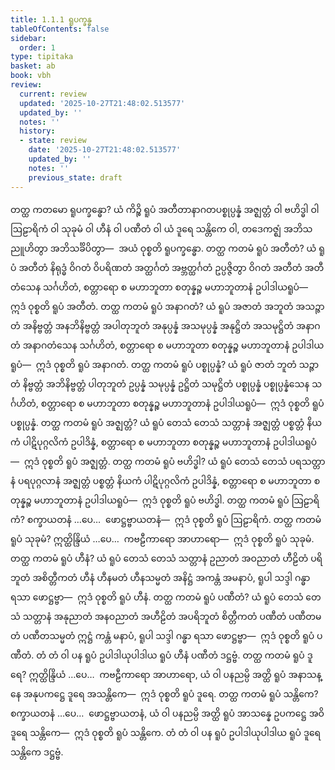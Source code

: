 ```yaml
---
title: 1.1.1 ရူပက္ခန္ဓ
tableOfContents: false
sidebar:
  order: 1
type: tipitaka
basket: ab
book: vbh
review:
  current: review
  updated: '2025-10-27T21:48:02.513577'
  updated_by: ''
  notes: ''
  history:
  - state: review
    date: '2025-10-27T21:48:02.513577'
    updated_by: ''
    notes: ''
    previous_state: draft
---
```



<ReviewStatus review={frontmatter.review} showDetails={true} />

<HypothesisAnnotation frontmatter={frontmatter} />

<DynamicBreadcrumb />

<Division number="2" book="vbh" e="ch" v="30" p="1">

<Paragraph number="3" book="vbh">
တတ္ထ ကတမော ရူပက္ခန္ဓော? ယံ ကိဉ္စိ ရူပံ အတီတာနာဂတပစ္စုပ္ပန္နံ အဇ္ဈတ္တံ ဝါ ဗဟိဒ္ဓါ ဝါ ဩဠာရိကံ ဝါ သုခုမံ ဝါ ဟီနံ ဝါ ပဏီတံ ဝါ ယံ ဒူရေ သန္တိကေ ဝါ, တဒေကဇ္ဈံ အဘိသညူဟိတွာ အဘိသင်္ခိပိတွာ—  အယံ ဝုစ္စတိ ရူပက္ခန္ဓော.
</Paragraph>

</Division>
<Division number="3" book="vbh" e="ch" v="30" p="1">

<Paragraph number="4" book="vbh">
တတ္ထ ကတမံ ရူပံ အတီတံ? ယံ ရူပံ အတီတံ နိရုဒ္ဓံ ဝိဂတံ ဝိပရိဏတံ အတ္ထင်္ဂတံ အဗ္ဘတ္ထင်္ဂတံ ဥပ္ပဇ္ဇိတွာ ဝိဂတံ အတီတံ အတီတံသေန သင်္ဂဟိတံ, စတ္တာရော စ မဟာဘူတာ စတုန္နဉ္စ မဟာဘူတာနံ ဥပါဒါယရူပံ—  ဣဒံ ဝုစ္စတိ ရူပံ အတီတံ.
</Paragraph>

<Paragraph number="5" book="vbh">
တတ္ထ ကတမံ ရူပံ အနာဂတံ? ယံ ရူပံ အဇာတံ အဘူတံ အသဉ္ဇာတံ အနိဗ္ဗတ္တံ အနဘိနိဗ္ဗတ္တံ အပါတုဘူတံ အနုပ္ပန္နံ အသမုပ္ပန္နံ အနုဋ္ဌိတံ အသမုဋ္ဌိတံ အနာဂတံ အနာဂတံသေန သင်္ဂဟိတံ, စတ္တာရော စ မဟာဘူတာ စတုန္နဉ္စ မဟာဘူတာနံ ဥပါဒါယရူပံ—  ဣဒံ ဝုစ္စတိ ရူပံ အနာဂတံ.
</Paragraph>

<Paragraph number="6" book="vbh">
တတ္ထ ကတမံ ရူပံ ပစ္စုပ္ပန္နံ? ယံ ရူပံ ဇာတံ ဘူတံ သဉ္ဇာတံ နိဗ္ဗတ္တံ အဘိနိဗ္ဗတ္တံ ပါတုဘူတံ ဥပ္ပန္နံ သမုပ္ပန္နံ ဥဋ္ဌိတံ သမုဋ္ဌိတံ ပစ္စုပ္ပန္နံ ပစ္စုပ္ပန္နံသေန သင်္ဂဟိတံ, စတ္တာရော စ မဟာဘူတာ စတုန္နဉ္စ မဟာဘူတာနံ ဥပါဒါယရူပံ—  ဣဒံ ဝုစ္စတိ ရူပံ ပစ္စုပ္ပန္နံ.
</Paragraph>

</Division>
<Division number="4" book="vbh" e="ch" v="30" p="2">

<Paragraph number="7" book="vbh">
တတ္ထ ကတမံ ရူပံ အဇ္ဈတ္တံ? ယံ ရူပံ တေသံ တေသံ သတ္တာနံ အဇ္ဈတ္တံ ပစ္စတ္တံ နိယကံ ပါဋိပုဂ္ဂလိကံ ဥပါဒိန္နံ, စတ္တာရော စ မဟာဘူတာ စတုန္နဉ္စ မဟာဘူတာနံ ဥပါဒါယရူပံ—  ဣဒံ ဝုစ္စတိ ရူပံ အဇ္ဈတ္တံ.
</Paragraph>

<Paragraph number="8" book="vbh">
တတ္ထ ကတမံ ရူပံ ဗဟိဒ္ဓါ? ယံ ရူပံ တေသံ တေသံ ပရသတ္တာနံ ပရပုဂ္ဂလာနံ အဇ္ဈတ္တံ ပစ္စတ္တံ နိယကံ ပါဋိပုဂ္ဂလိကံ ဥပါဒိန္နံ, စတ္တာရော စ မဟာဘူတာ စတုန္နဉ္စ မဟာဘူတာနံ ဥပါဒါယရူပံ—  ဣဒံ ဝုစ္စတိ ရူပံ ဗဟိဒ္ဓါ.
</Paragraph>

</Division>
<Division number="5" book="vbh" e="ch" v="30" p="2">

<Paragraph number="9" book="vbh">
တတ္ထ ကတမံ ရူပံ ဩဠာရိကံ? စက္ခာယတနံ …ပေ…  ဖောဋ္ဌဗ္ဗာယတနံ—  ဣဒံ ဝုစ္စတိ ရူပံ ဩဠာရိကံ.
</Paragraph>

<Paragraph number="10" book="vbh">
တတ္ထ ကတမံ ရူပံ သုခုမံ? ဣတ္ထိန္ဒြိယံ …ပေ…  ကဗဠီကာရော အာဟာရော—  ဣဒံ ဝုစ္စတိ ရူပံ သုခုမံ.
</Paragraph>

</Division>
<Division number="6" book="vbh" e="ch" v="30" p="2">

<Paragraph number="11" book="vbh">
တတ္ထ ကတမံ ရူပံ ဟီနံ? ယံ ရူပံ တေသံ တေသံ သတ္တာနံ ဥညာတံ အဝညာတံ ဟီဠိတံ ပရိဘူတံ အစိတ္တီကတံ ဟီနံ ဟီနမတံ ဟီနသမ္မတံ အနိဋ္ဌံ အကန္တံ အမနာပံ, ရူပါ သဒ္ဒါ ဂန္ဓာ ရသာ ဖောဋ္ဌဗ္ဗာ—  ဣဒံ ဝုစ္စတိ ရူပံ ဟီနံ.
</Paragraph>

<Paragraph number="12" book="vbh">
တတ္ထ ကတမံ ရူပံ ပဏီတံ? ယံ ရူပံ တေသံ တေသံ သတ္တာနံ အနုညာတံ အနဝညာတံ အဟီဠိတံ အပရိဘူတံ စိတ္တီကတံ ပဏီတံ ပဏီတမတံ ပဏီတသမ္မတံ ဣဋ္ဌံ ကန္တံ မနာပံ, ရူပါ သဒ္ဒါ ဂန္ဓာ ရသာ ဖောဋ္ဌဗ္ဗာ—  ဣဒံ ဝုစ္စတိ ရူပံ ပဏီတံ. တံ တံ ဝါ ပန ရူပံ ဥပါဒါယုပါဒါယ ရူပံ ဟီနံ ပဏီတံ ဒဋ္ဌဗ္ဗံ.
</Paragraph>

</Division>
<Division number="7" book="vbh" e="ch" v="30" p="2">

<Paragraph number="13" book="vbh">
တတ္ထ ကတမံ ရူပံ ဒူရေ? ဣတ္ထိန္ဒြိယံ …ပေ…  ကဗဠီကာရော အာဟာရော, ယံ ဝါ ပနညမ္ပိ အတ္ထိ ရူပံ အနာသန္နေ အနုပကဋ္ဌေ ဒူရေ အသန္တိကေ—  ဣဒံ ဝုစ္စတိ ရူပံ ဒူရေ.
</Paragraph>

<Paragraph number="14" book="vbh">
တတ္ထ ကတမံ ရူပံ သန္တိကေ? စက္ခာယတနံ …ပေ…  ဖောဋ္ဌဗ္ဗာယတနံ, ယံ ဝါ ပနညမ္ပိ အတ္ထိ ရူပံ အာသန္နေ ဥပကဋ္ဌေ အဝိဒူရေ သန္တိကေ—  ဣဒံ ဝုစ္စတိ ရူပံ သန္တိကေ. တံ တံ ဝါ ပန ရူပံ ဥပါဒါယုပါဒါယ ရူပံ ဒူရေ သန္တိကေ ဒဋ္ဌဗ္ဗံ.
</Paragraph>
</Division>